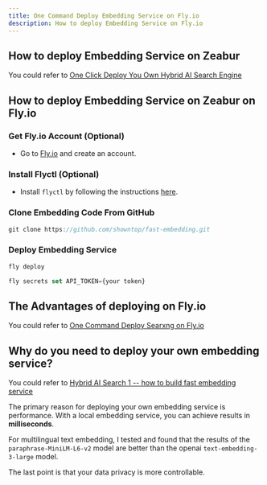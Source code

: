 ```yaml
---
title: One Command Deploy Embedding Service on Fly.io
description: How to deploy Embedding Service on Fly.io
---
```


## How to deploy Embedding Service on Zeabur

You could refer to [One Click Deploy You Own Hybrid AI Search Engine](/docs/one-click-deploy-ai-search)

## How to deploy Embedding Service on Zeabur on Fly.io

<Steps>

### Get Fly.io Account (Optional)

-   Go to [Fly.io](https://fly.io) and create an account.

### Install Flyctl (Optional)

-   Install `flyctl` by following the instructions [here](https://fly.io/docs/flyctl/install/).

### Clone Embedding Code From GitHub

```js
git clone https://github.com/showntop/fast-embedding.git
```

### Deploy Embedding Service

```js
fly deploy

fly secrets set API_TOKEN={your token}
```

</Steps>

## The Advantages of deploying on Fly.io

You could refer to [One Command Deploy Searxng on Fly.io](/docs/deploy-searxng-fly-io)

## Why do you need to deploy your own embedding service?

You could refer to [Hybrid AI Search 1 -- how to build fast embedding service](/blog/fast-local-embedding-service)

The primary reason for deploying your own embedding service is performance. With a local embedding service, you can achieve results in **milliseconds**.

For multilingual text embedding, I tested and found that the results of the `paraphrase-MiniLM-L6-v2` model are better than the openai `text-embedding-3-large` model.

The last point is that your data privacy is more controllable.
